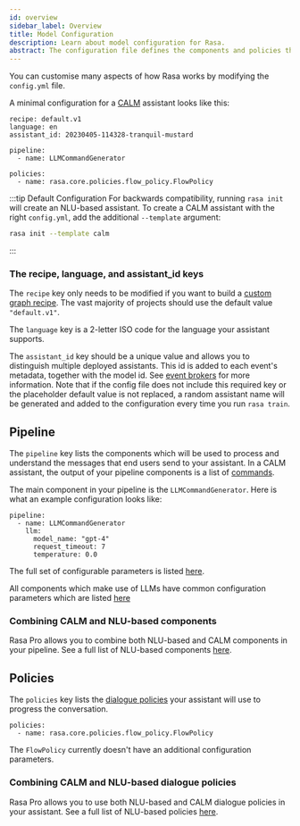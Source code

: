 ```yaml
---
id: overview
sidebar_label: Overview
title: Model Configuration
description: Learn about model configuration for Rasa.
abstract: The configuration file defines the components and policies that your model will use to make predictions based on user input.
---
```



You can customise many aspects of how Rasa works by modifying the `config.yml` file. 

A minimal configuration for a [CALM](../calm.mdx) assistant looks like this:

```yaml-rasa title="config.yml"
recipe: default.v1
language: en
assistant_id: 20230405-114328-tranquil-mustard

pipeline:
  - name: LLMCommandGenerator

policies:
  - name: rasa.core.policies.flow_policy.FlowPolicy
```

:::tip Default Configuration
For backwards compatibility, running `rasa init` will create an NLU-based assistant.
To create a CALM assistant with the right `config.yml`, add the 
additional `--template` argument:

```bash
rasa init --template calm
```

:::

### The recipe, language, and assistant_id keys

The `recipe` key only needs to be modified if you want to build a [custom graph recipe](./graph-recipe.mdx).
The vast majority of projects should use the default value `"default.v1"`. 

The `language` key is a 2-letter ISO code for the language your assistant supports.

The `assistant_id` key should be a unique value and allows you to distinguish multiple
deployed assistants.
This id is added to each event's metadata, together with the model id.
See [event brokers](../production/event-brokers.mdx) for more information.
Note that if the config file does not include this required key or the placeholder default value 
is not replaced, a random assistant name will be generated and added to the configuration 
every time you run `rasa train`.



## Pipeline 

The `pipeline` key lists the components which will be used to process and understand the messages
that end users send to your assistant. 
In a CALM assistant, the output of your pipeline components is a list of [commands](../dialogue-understanding.mdx).

The main component in your pipeline is the `LLMCommandGenerator`.
Here is what an example configuration looks like:

```yaml-rasa title="config.yml"
pipeline:
  - name: LLMCommandGenerator
    llm:
      model_name: "gpt-4"
      request_timeout: 7
      temperature: 0.0
```

The full set of configurable parameters is listed [here](../dialogue-understanding.mdx).

All components which make use of LLMs have common configuration parameters which are listed [here](../llm-configuration.mdx)


### Combining CALM and NLU-based components

<RasaProLabel />

Rasa Pro allows you to combine both NLU-based and CALM components in your pipeline. 
See a full list of NLU-based components [here](../buil-based-assistants/components.mdx).

## Policies

The `policies` key lists the [dialogue policies](../policies.mdx) your assistant will use 
to progress the conversation. 

```yaml-rasa title="config.yml"
policies:
  - name: rasa.core.policies.flow_policy.FlowPolicy
```

The `FlowPolicy` currently doesn't have an additional configuration parameters.

### Combining CALM and NLU-based dialogue policies

<RasaProLabel />

Rasa Pro allows you to use both NLU-based and CALM dialogue policies in your assistant. 
See a full list of NLU-based policies [here](../buil-based-assistants/policies.mdx).
